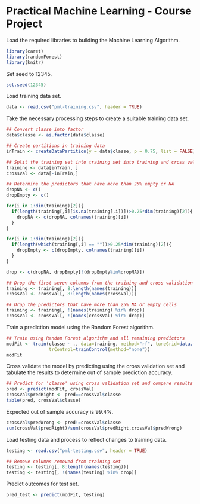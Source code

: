 Practical Machine Learning - Course Project
========================================================

Load the required libraries to building the Machine Learning Algorithm.

```r
library(caret)
library(randomForest)
library(knitr)
```

Set seed to 12345.

```r
set.seed(12345)
```

Load training data set.

```r
data <- read.csv("pml-training.csv", header = TRUE)
```

Take the necessary processing steps to create a suitable training data set.

```r
## Convert classe into factor
data$classe <- as.factor(data$classe)

## Create partitions in training data
inTrain <- createDataPartition(y = data$classe, p = 0.75, list = FALSE)

## Split the training set into training set into training and cross validation sets
training <- data[inTrain, ]
crossVal <- data[-inTrain,]

## Determine the predictors that have more than 25% empty or NA
dropNA <- c()
dropEmpty <- c()

for(i in 1:dim(training)[2]){
  if(length(training[,i][is.na(training[,i])])>0.25*dim(training)[2]){
    dropNA <- c(dropNA, colnames(training)[i])
  }
}

for(i in 1:dim(training)[2]){
  if(length(which(training[,i] == ""))>0.25*dim(training)[2]){
    dropEmpty <- c(dropEmpty, colnames(training)[i])
  }
}

drop <- c(dropNA, dropEmpty[!(dropEmpty%in%dropNA)])

## Drop the first seven columns from the training and cross validation sets
training <- training[, 8:length(names(training))]
crossVal <- crossVal[, 8:length(names(crossVal))]

## Drop the predictors that have more than 25% NA or empty cells
training <- training[, !(names(training) %in% drop)]
crossVal <- crossVal[, !(names(crossVal) %in% drop)]
```

Train a prediction model using the Random Forest algorithm.

```r
## Train using Random Forest algorithm and all remaining predictors
modFit <- train(classe ~ ., data=training, method="rf", tuneGrid=data.frame(mtry=3), 
                trControl=trainControl(method="none"))
modFit
```

Cross validate the model by predicting using the cross validation set and tabulate the results to determine out of sample prediction accuracy.

```r
## Predict for 'classe' using cross validation set and compare results with actual outcome
pred <- predict(modFit, crossVal)
crossVal$predRight <- pred==crossVal$classe
table(pred, crossVal$classe)
```

Expected out of sample accuracy is 99.4%.

```r
crossVal$predWrong <- pred!=crossVal$classe
sum(crossVal$predRight)/sum(crossVal$predRight,crossVal$predWrong)
```

Load testing data and process to reflect changes to training data.

```r
testing <- read.csv("pml-testing.csv", header = TRUE)

## Remove columns removed from training set
testing <- testing[, 8:length(names(testing))]
testing <- testing[, !(names(testing) %in% drop)]
```

Predict outcomes for test set.

```r
pred_test <- predict(modFit, testing)
```
